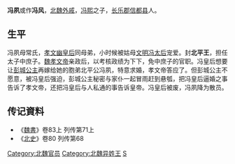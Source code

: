 '''冯夙'''或作'''冯风'''，[[北魏|北魏]][[外戚|外戚]]，[[冯熙|冯熙]]之子，[[长乐郡|长乐郡]][[信都县|信都县]]人。

== 生平 ==
冯夙母常氏，[[孝文幽皇后|孝文幽皇后]]同母弟，小时候被姑母[[文成文明皇后|文明冯太后]]宠爱。封'''北平王'''，担任太子中庶子。[[魏孝文帝|魏孝文帝]]亲政后，以考核政绩为下下，免中庶子的官职。冯皇后想要让[[彭城公主|彭城公主]]再嫁给她的胞弟北平公冯夙，特意求婚，孝文帝答应了。但彭城公主不愿意，被冯皇后强迫，彭城公主秘密与家仆一起冒雨赶到悬瓠，把冯皇后逼婚之事告诉了孝文帝，还把冯皇后与人私通的事告诉皇帝。冯皇后被废，冯夙降为散员。

== 传记資料 ==
*《[[魏書|魏書]]》卷83上 列传第71上
*《[[北史|北史]]》卷80 列传第68

{{DEFAULTSORT:F冯}}
[[Category:北魏官员|Category:北魏官员]]
[[Category:北魏异姓王|Category:北魏异姓王]]
[[Category:长乐冯氏|S]]